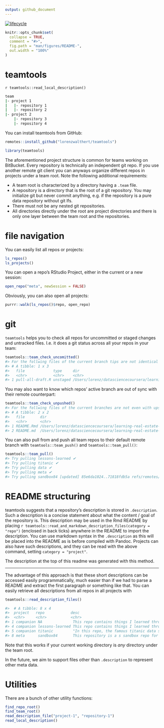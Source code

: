 ```yaml
---
output: github_document
---
```

  
[![lifecycle](https://img.shields.io/badge/lifecycle-experimental-orange.svg)](https://www.tidyverse.org/lifecycle/#experimental)
  
<!-- README.md is generated from README.Rmd. Please edit that file -->

```r
knitr::opts_chunk$set(
  collapse = TRUE,
  comment = "#>",
  fig.path = "man/figures/README-",
  out.width = "100%"
)
```


# teamtools

`r teamtools::read_local_description()`

```bash
team
|- project 1
|   |- repository 1
|   |- repository 2
|- project 2
    |- repository 3
    |- repository 4
```

You can install teamtools from GitHub:
```r
remotes::install_github("lorenzwalthert/teamtools")
```
```r
library(teamtools)
```


The aforementioned project structure is common for teams working on BitBucket. 
Every repository is technically an independent git repo. If you use another 
remote git client you can anyways organize different repos in projects under a 
team root. Note the following additional requirements:

* A team root is characterized by a directory having a `.team` file.
* A repository is a directory that is the root of a git repository. You may 
  initialize git but never commit anything, e.g. if the repository is a pure 
  data repository without git lfs.
* There must not be any nested git repositories.
* All directories directly under the root are project directories and there is
  only one layer between the team root and the repositories.

# file navigation

You can easily list all repos or projects:
```r
ls_repos()
ls_projects()
```

You can open a repo's RStudio Project, either in the current or a new
session:

```r
open_repo("meta", newSession = FALSE)
```

Obviously, you can also open all projects:
```r
purrr::walk(ls_repos()$repo, open_repo)
```

# git

`teamtools` helps you to check all repos for uncommitted or staged changes and 
untracked files. I.e. it does a git status across all your repos in your 
team:
```r
teamtools::team_check_uncomitted()
#> For the follwing files of the current branch tips are not identical to their INDEX counterpart:
#> # A tibble: 1 x 3
#>   file             type     dir                                                                                   
#>   <chr>            <chr>    <chr>                                                                                 
#> 1 pull-all-draft.R unstaged /Users/lorenz/datasciencecoursera/learning-real-estate-price-structures/meta/sandbox84
```

You may also want to know which repos' active branch are out of sync with their
remote counterpart:
```r
teamtools::team_check_unpushed()
#> For the follwing files of the current branches are not even with upstreams:
#> # A tibble: 2 x 2
#>   file       dir                                                                              
#>   <chr>      <chr>                                                                            
#> 1 README.Rmd /Users/lorenz/datasciencecoursera/learning-real-estate-price-structures/meta/meta
#> 2 README.md  /Users/lorenz/datasciencecoursera/learning-real-estate-price-structures/meta/meta
```

You can also pull from and push all team repos to their default remote branch
with `teamtools::team_push()` and `teamtools::team_pull()`:
```r
teamtools::team_pull()
#> Try pulling lessons-learned ✔ 
#> Try pulling titanic ✔ 
#> Try pulling data ✔ 
#> Try pulling meta ✔ 
#> Try pulling sandbox84 [updated] 85e6da1024..71818fdb5a refs/remotes/origin/master ✔ 
```

# README structuring

teamtools suggests that a repository's description is stored in `.description`. 
Such a description is a concise statement about what the content / goal of 
the repository is.
This description may be used in the Rmd README by placing 
` r teamtools::read_and_markdown_description_files(category = "repo")` 
(enclosed in back ticks) 
anywhere in the README to import the description. You can use markdown
syntax in the `.description` as this will be placed into the README as is before
compiled with Pandoc.
Projects can also have such descriptions, and they can be read with the above
command, setting `category = "project"`.

The description at the top of this readme was generated with this method.

***

The advantage of this approach is that these short descriptions can be 
accessed easily programmatically, much easier than if we had to parse 
a README and extract the first paragraph or something like that. 
You can easily retrieve all descriptions from all repos in all projects with
```r
teamtools::read_description_files()
```
```r
#>  # A tibble: 8 x 4
#>  project   repo            desc                                        class
#>  <chr>     <chr>           <chr>                                       <chr>
#> 1 companion NA              This repo contains things I learned throug… proj…
#> 4 companion lessons-learned This repo contains things I learned throug… repo 
#> 5 companion titanic         "In this repo, the famous titanic data set… repo 
#> 8 meta      sandbox84       This repository is a s sandbox repo for th… repo 
```

Note that this works if your current working directory is *any* directory
under the team root.

In the future, we aim to support files other than `.description` to represent
other meta data.

# Utilities

There are a bunch of other utility functions:
```r
find_repo_root()
find_team_root()
read_description_file("project-1", "repository-1")
read_local_description()
```

